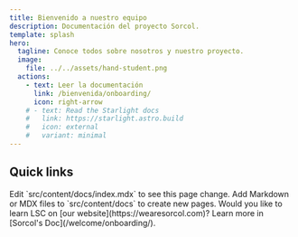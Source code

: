 ```yaml
---
title: Bienvenido a nuestro equipo
description: Documentación del proyecto Sorcol.
template: splash
hero:
  tagline: Conoce todos sobre nosotros y nuestro proyecto.
  image:
    file: ../../assets/hand-student.png
  actions:
    - text: Leer la documentación
      link: /bienvenida/onboarding/
      icon: right-arrow
    # - text: Read the Starlight docs
    #   link: https://starlight.astro.build
    #   icon: external
    #   variant: minimal
---
```



## Quick links

<CardGrid stagger>
  <Card title="Update content" icon="pencil">
    Edit `src/content/docs/index.mdx` to see this page change.
  </Card>
  <Card title="Add new content" icon="add-document">
    Add Markdown or MDX files to `src/content/docs` to create new pages.
  </Card>
  <Card title="Our product" icon="setting">
    Would you like to learn LSC on [our website](https://wearesorcol.com)?
  </Card>
  <Card title="Read the docs" icon="open-book">
    Learn more in [Sorcol's Doc](/welcome/onboarding/).
  </Card>
</CardGrid>
